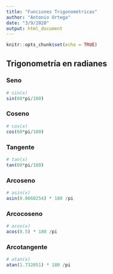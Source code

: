 ```yaml
---
title: "Funciones Trigonométricas"
author: "Antonio Ortega"
date: "3/9/2020"
output: html_document
---
```


```r
knitr::opts_chunk$set(echo = TRUE)
```

## Trigonometría en radianes

### Seno
```r
# sin(x)
sin(60*pi/180)
```


### Coseno
```r
# cos(x)
cos(60*pi/180)
```


### Tangente
```r
# tan(x)
tan(60*pi/180)
```


### Arcoseno
```r
# asin(x)
asin(0.8660254) * 180 /pi
```


### Arcocoseno
```r
# acos(x)
acos(0.5) * 180 /pi
```

### Arcotangente
```r
# atan(x)
atan(1.732051) * 180 /pi
```